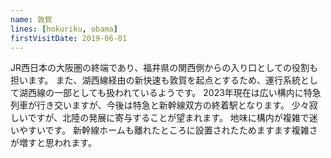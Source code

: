 ```yaml
---
name: 敦賀
lines: [hokuriku, obama]
firstVisitDate: 2019-06-01
---
```


JR西日本の大阪圏の終端であり、福井県の関西側からの入り口としての役割も担います。
また、湖西線経由の新快速も敦賀を起点とするため、運行系統として湖西線の一部としても扱われているようです。
2023年現在は広い構内に特急列車が行き交いますが、今後は特急と新幹線双方の終着駅となります。
少々寂しいですが、北陸の発展に寄与することが望まれます。
地味に構内が複雑で迷いやすいです。
新幹線ホームも離れたところに設置されたためますます複雑さが増すと思われます。
